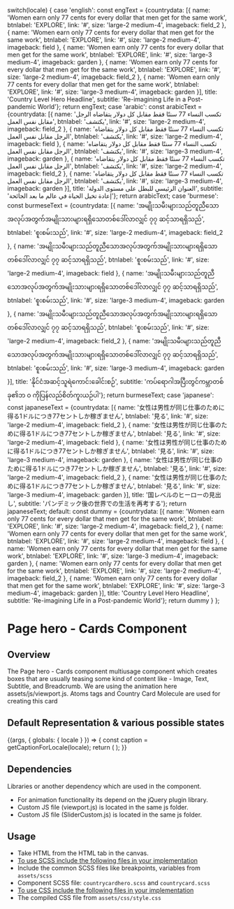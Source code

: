 
  switch(locale) {
    case 'english': const engText = {countrydata: [{
       name: 'Women earn only 77 cents for every dollar that men get for the same work', 
      btnlabel: 'EXPLORE',
      link: '#',
      size: 'large-2 medium-4',
      imageback: field_2
    },
    {
      name: 'Women earn only 77 cents for every dollar that men get for the same work', 
      btnlabel: 'EXPLORE',
      link: '#',
      size: 'large-2 medium-4',
      imageback: field
    },
    {
      name: 'Women earn only 77 cents for every dollar that men get for the same work', 
      btnlabel: 'EXPLORE',
      link: '#',
      size: 'large-3 medium-4',
      imageback: garden
    },
    {
      name: 'Women earn only 77 cents for every dollar that men get for the same work', 
      btnlabel: 'EXPLORE',
      link: '#',
      size: 'large-2 medium-4',
      imageback: field_2
    },
    {
      name: 'Women earn only 77 cents for every dollar that men get for the same work', 
      btnlabel: 'EXPLORE',
      link: '#',
      size: 'large-3 medium-4',
      imageback: garden
    }],
    title: 'Country Level Hero Headline',
    subtitle: 'Re-imagining Life in a Post-pandemic World'}; return engText;
    case 'arabic': const arabicText = {countrydata: [{
      name: 'تكسب النساء 77 سنتًا فقط مقابل كل دولار يتقاضاه الرجل مقابل نفس العمل',
      btnlabel: 'يكتشف',
      link: '#',
      size: 'large-2 medium-4',
      imageback: field_2
    },
    {
      name: 'تكسب النساء 77 سنتًا فقط مقابل كل دولار يتقاضاه الرجل مقابل نفس العمل',
      btnlabel: 'يكتشف',
      link: '#',
      size: 'large-2 medium-4',
      imageback: field
    },
    {
      name: 'تكسب النساء 77 سنتًا فقط مقابل كل دولار يتقاضاه الرجل مقابل نفس العمل',
      btnlabel: 'يكتشف',
      link: '#',
      size: 'large-3 medium-4',
      imageback: garden
    },
    {
      name: 'تكسب النساء 77 سنتًا فقط مقابل كل دولار يتقاضاه الرجل مقابل نفس العمل',
      btnlabel: 'يكتشف',
      link: '#',
      size: 'large-2 medium-4',
      imageback: field_2
    },
    {
      name: 'تكسب النساء 77 سنتًا فقط مقابل كل دولار يتقاضاه الرجل مقابل نفس العمل',
      btnlabel: 'يكتشف',
      link: '#',
      size: 'large-3 medium-4',
      imageback: garden
    }],
    title: 'العنوان الرئيسي للبطل على مستوى الدولة',
    subtitle: 'إعادة تخيل الحياة في عالم ما بعد الجائحة'}; return arabicText;
    case 'burmese': const burmeseText = {countrydata: [{
      name: 'အမျိုးသမီးများသည်တူညီသောအလုပ်အတွက်အမျိုးသားများရရှိသောတစ်ဒေါ်လာလျှင် ၇၇ ဆင့်သာရရှိသည်',
      btnlabel: 'စူးစမ်းသည်',
      link: '#',
      size: 'large-2 medium-4',
      imageback: field_2
    },
    {
      name: 'အမျိုးသမီးများသည်တူညီသောအလုပ်အတွက်အမျိုးသားများရရှိသောတစ်ဒေါ်လာလျှင် ၇၇ ဆင့်သာရရှိသည်',
      btnlabel: 'စူးစမ်းသည်',
      link: '#',
      size: 'large-2 medium-4',
      imageback: field
    },
    {
      name: 'အမျိုးသမီးများသည်တူညီသောအလုပ်အတွက်အမျိုးသားများရရှိသောတစ်ဒေါ်လာလျှင် ၇၇ ဆင့်သာရရှိသည်',
      btnlabel: 'စူးစမ်းသည်',
      link: '#',
      size: 'large-3 medium-4',
      imageback: garden
    },
    {
      name: 'အမျိုးသမီးများသည်တူညီသောအလုပ်အတွက်အမျိုးသားများရရှိသောတစ်ဒေါ်လာလျှင် ၇၇ ဆင့်သာရရှိသည်',
      btnlabel: 'စူးစမ်းသည်',
      link: '#',
      size: 'large-2 medium-4',
      imageback: field_2
    },
    {
      name: 'အမျိုးသမီးများသည်တူညီသောအလုပ်အတွက်အမျိုးသားများရရှိသောတစ်ဒေါ်လာလျှင် ၇၇ ဆင့်သာရရှိသည်',
      btnlabel: 'စူးစမ်းသည်',
      link: '#',
      size: 'large-3 medium-4',
      imageback: garden
    }],
    title: 'နိုင်ငံအဆင့်သူရဲကောင်းခေါင်းစဉ်',
    subtitle: 'ကပ်ရောဂါအပြီးတွင်ကမ္ဘာတစ်ခု၏ဘ ၀ ကိုပြန်လည်စိတ်ကူးယဉ်ပါ'}; return burmeseText;
    case 'japanese': const japaneseText = {countrydata: [{
      name: '女性は男性が同じ仕事のために得る1ドルにつき77セントしか稼ぎません',
      btnlabel: '見る',
      link: '#',
      size: 'large-2 medium-4',
      imageback: field_2
    },
    {
      name: '女性は男性が同じ仕事のために得る1ドルにつき77セントしか稼ぎません',
      btnlabel: '見る',
      link: '#',
      size: 'large-2 medium-4',
      imageback: field
    },
    {
      name: '女性は男性が同じ仕事のために得る1ドルにつき77セントしか稼ぎません',
      btnlabel: '見る',
      link: '#',
      size: 'large-3 medium-4',
      imageback: garden
    },
    {
      name: '女性は男性が同じ仕事のために得る1ドルにつき77セントしか稼ぎません',
      btnlabel: '見る',
      link: '#',
      size: 'large-2 medium-4',
      imageback: field_2
    },
    {
      name: '女性は男性が同じ仕事のために得る1ドルにつき77セントしか稼ぎません',
      btnlabel: '見る',
      link: '#',
      size: 'large-3 medium-4',
      imageback: garden
    }],
    title: '国レベルのヒーローの見出し',
    subtitle: 'パンデミック後の世界での生活を再考する'}; return japaneseText;
    default:
    const dummy =  {countrydata: [{
    name: 'Women earn only 77 cents for every dollar that men get for the same work', 
    btnlabel: 'EXPLORE',
    link: '#',
    size: 'large-2 medium-4',
      imageback: field_2
    },
    {
    name: 'Women earn only 77 cents for every dollar that men get for the same work', 
    btnlabel: 'EXPLORE',
    link: '#',
    size: 'large-2 medium-4',
      imageback: field
    },
    {
      name: 'Women earn only 77 cents for every dollar that men get for the same work', 
      btnlabel: 'EXPLORE',
      link: '#',
      size: 'large-3 medium-4',
      imageback: garden
    },
    {
      name: 'Women earn only 77 cents for every dollar that men get for the same work', 
      btnlabel: 'EXPLORE',
      link: '#',
      size: 'large-2 medium-4',
      imageback: field_2
    },
    {
      name: 'Women earn only 77 cents for every dollar that men get for the same work', 
      btnlabel: 'EXPLORE',
      link: '#',
      size: 'large-3 medium-4',
      imageback: garden
    }],
    title: 'Country Level Hero Headline',
    subtitle: 'Re-imagining Life in a Post-pandemic World'};
    return dummy
  }
};

<Meta title="Components/UI components/Hero/Page hero - Cards" component={CountryCardHero}/>

<style>{`
 .subheading {
    font-weight: 600;
    font-size: 20px;
    color: #333333;
    line-height: 24px;
    margin-bottom: 12px;
    margin-top: 12px;
  }
  .sbdocs .sbdocs-p,
  .sbdocs .sbdocs-li{
    font-size: 1rem;
  }
  .sbdocs .sbdocs-h2 {
    border-bottom: none;
  }
`}</style>

# Page hero - Cards Component

## Overview

The Page hero - Cards component multiusage component which creates boxes that are usually teasing some kind of content like - Image, Text, Subtitle, and Breadcrumb. We are using the animation here assets/js/viewport.js. Atoms tags and Country Card Molecule are used for creating this card

## Default Representation & various possible states

<Story name="Page hero - Cards">
  {(args, { globals: { locale } }) => {
    const caption = getCaptionForLocale(locale);
    return (
      <CountryCardHero data={caption.countrydata} title={caption.title} subtitle={caption.subtitle}
      ></CountryCardHero>
    );
  }}
</Story>

## Dependencies

Libraries or another dependency which are used in the component.

- For animation functionality its depend on the jQuery plugin library.
- Custom JS file (viewport.js) is located in the same js folder.
- Custom JS file (SliderCustom.js) is located in the same js folder.

## Usage

- Take HTML from the HTML tab in the canvas.
- <u>To use SCSS include the following files in your implementation</u>
- Include the common SCSS files like breakpoints, variables from <code>assets/scss</code>
- Component SCSS file: <code>countrycardhero.scss</code> and <code>countrycard.scss</code>
- <u>To use CSS include the following files in your implementation</u>
- The compiled CSS file from <code>assets/css/style.css</code>
